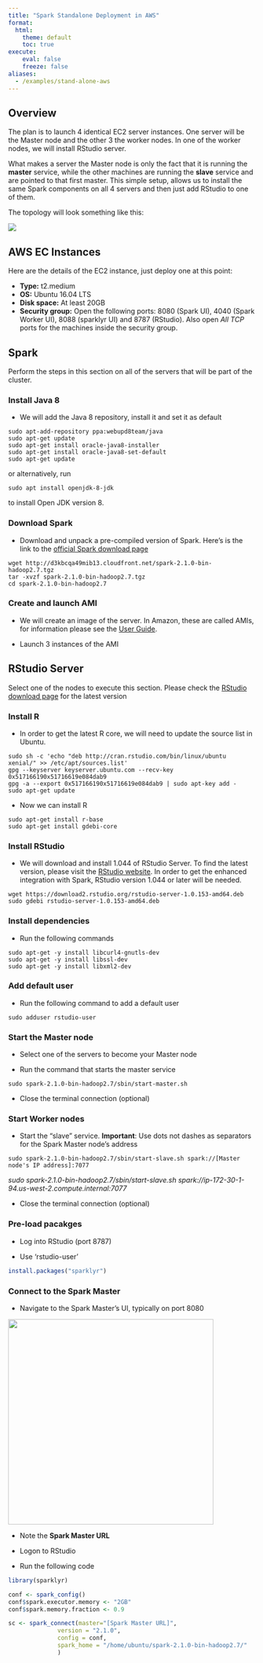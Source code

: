 ```yaml
---
title: "Spark Standalone Deployment in AWS"
format:
  html:
    theme: default
    toc: true
execute:
    eval: false
    freeze: false
aliases:
  - /examples/stand-alone-aws
---
```


## Overview

The plan is to launch 4 identical EC2 server instances. One server will be the Master node and the other 3 the worker nodes. In one of the worker nodes, we will install RStudio server.

What makes a server the Master node is only the fact that it is running the **master** service, while the other machines are running the **slave** service and are pointed to that first master. This simple setup, allows us to install the same Spark components on all 4 servers and then just add RStudio to one of them.

The topology will look something like this:

![](/images/deployment/amazon-ec2/spark-sa-setup.png)

## AWS EC Instances

Here are the details of the EC2 instance, just deploy one at this point:

-   **Type:** t2.medium
-   **OS:** Ubuntu 16.04 LTS
-   **Disk space:** At least 20GB
-   **Security group:** Open the following ports: 8080 (Spark UI), 4040 (Spark Worker UI), 8088 (sparklyr UI) and 8787 (RStudio). Also open *All TCP* ports for the machines inside the security group.

## Spark

Perform the steps in this section on all of the servers that will be part of the cluster.

### Install Java 8

-   We will add the Java 8 repository, install it and set it as default

<!-- -->

    sudo apt-add-repository ppa:webupd8team/java
    sudo apt-get update
    sudo apt-get install oracle-java8-installer
    sudo apt-get install oracle-java8-set-default
    sudo apt-get update

or alternatively, run

    sudo apt install openjdk-8-jdk

to install Open JDK version 8.

### Download Spark

-   Download and unpack a pre-compiled version of Spark. Here's is the link to the [official Spark download page](http://spark.apache.org/downloads.html)

<!-- -->

    wget http://d3kbcqa49mib13.cloudfront.net/spark-2.1.0-bin-hadoop2.7.tgz
    tar -xvzf spark-2.1.0-bin-hadoop2.7.tgz
    cd spark-2.1.0-bin-hadoop2.7

### Create and launch AMI

-   We will create an image of the server. In Amazon, these are called AMIs, for information please see the [User Guide](http://docs.aws.amazon.com/AWSEC2/latest/UserGuide/AMIs.html).

-   Launch 3 instances of the AMI

## RStudio Server

Select one of the nodes to execute this section. Please check the [RStudio download page](https://www.rstudio.com/products/rstudio/download-server/) for the latest version

### Install R

-   In order to get the latest R core, we will need to update the source list in Ubuntu.

<!-- -->

    sudo sh -c 'echo "deb http://cran.rstudio.com/bin/linux/ubuntu xenial/" >> /etc/apt/sources.list'
    gpg --keyserver keyserver.ubuntu.com --recv-key 0x517166190x51716619e084dab9
    gpg -a --export 0x517166190x51716619e084dab9 | sudo apt-key add -
    sudo apt-get update

-   Now we can install R

<!-- -->

    sudo apt-get install r-base
    sudo apt-get install gdebi-core

### Install RStudio

-   We will download and install 1.044 of RStudio Server. To find the latest version, please visit the [RStudio website](https://www.rstudio.com/products/rstudio/download3/). In order to get the enhanced integration with Spark, RStudio version 1.044 or later will be needed.

<!-- -->

    wget https://download2.rstudio.org/rstudio-server-1.0.153-amd64.deb
    sudo gdebi rstudio-server-1.0.153-amd64.deb

### Install dependencies

-   Run the following commands

<!-- -->

    sudo apt-get -y install libcurl4-gnutls-dev
    sudo apt-get -y install libssl-dev
    sudo apt-get -y install libxml2-dev

### Add default user

-   Run the following command to add a default user

<!-- -->

    sudo adduser rstudio-user

### Start the Master node

-   Select one of the servers to become your Master node

-   Run the command that starts the master service

<!-- -->

    sudo spark-2.1.0-bin-hadoop2.7/sbin/start-master.sh

-   Close the terminal connection (optional)

### Start Worker nodes

-   Start the "slave" service. **Important**: Use dots not dashes as separators for the Spark Master node's address

<!-- -->

    sudo spark-2.1.0-bin-hadoop2.7/sbin/start-slave.sh spark://[Master node's IP address]:7077

*sudo spark-2.1.0-bin-hadoop2.7/sbin/start-slave.sh spark://ip-172-30-1-94.us-west-2.compute.internal:7077*

-   Close the terminal connection (optional)

### Pre-load pacakges

-   Log into RStudio (port 8787)

-   Use 'rstudio-user'

``` r
install.packages("sparklyr")
```

### Connect to the Spark Master

-   Navigate to the Spark Master's UI, typically on port 8080

![](/images/deployment/amazon-ec2/spark-master.png){width="418"}

-   Note the **Spark Master URL**

-   Logon to RStudio

-   Run the following code

``` r
library(sparklyr)

conf <- spark_config()
conf$spark.executor.memory <- "2GB"
conf$spark.memory.fraction <- 0.9

sc <- spark_connect(master="[Spark Master URL]",
              version = "2.1.0",
              config = conf,
              spark_home = "/home/ubuntu/spark-2.1.0-bin-hadoop2.7/"
              )
```
